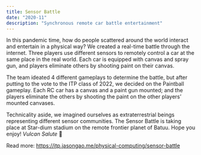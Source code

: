 ```yaml
---
title: Sensor Battle
date: "2020-11"
description: "Synchronous remote car battle entertainment"
---
```


In this pandemic time, how do people scattered around the world interact and entertain in a physical way? We created a real-time battle through the internet. Three players use different sensors to remotely control a car at the same place in the real world. Each car is equipped with canvas and spray gun, and players eliminate others by shooting paint on their canvas.

<Vimeo id="488984000" caption="Battle Recording" />

The team ideated 4 different gameplays to determine the battle, but after putting to the vote to the ITP class of 2022, we decided on the Paintball gameplay. Each RC car has a canvas and a paint gun mounted; and the players eliminate the others by shooting the paint on the other players’ mounted canvases.

Technicality aside, we imagined ourselves as extraterrestrial beings representing different sensor communities. The Sensor Battle is taking place at Star-dium stadium on the remote frontier planet of Batuu. Hope you enjoy! _Vulcan Salute_ 🖖

Read more: <https://itp.jasongao.me/physical-computing/sensor-battle>
